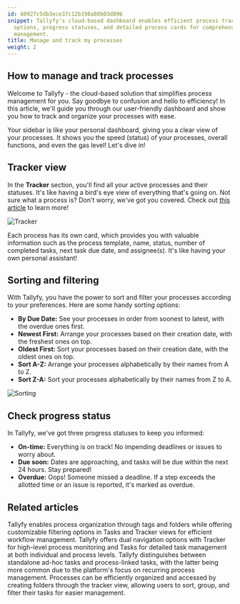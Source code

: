 ```yaml
---
id: 60927c5db3ece37c12b198a80b03d896
snippet: Tallyfy's cloud-based dashboard enables efficient process tracking with sorting
  options, progress statuses, and detailed process cards for comprehensive workflow
  management.
title: Manage and track my processes
weight: 2
---
```


## How to manage and track processes

Welcome to Tallyfy - the cloud-based solution that simplifies process management for you. Say goodbye to confusion and hello to efficiency! In this article, we'll guide you through our user-friendly dashboard and show you how to track and organize your processes with ease.

Your sidebar is like your personal dashboard, giving you a clear view of your processes. It shows you the speed (status) of your processes, overall functions, and even the gas level! Let's dive in!

## Tracker view

In the **Tracker** section, you'll find all your active processes and their statuses. It's like having a bird's eye view of everything that's going on. Not sure what a process is? Don't worry, we've got you covered. Check out [this article](/products/pro/tracking-and-tasks/processes/) to learn more!

![Tracker](https://screenshots.tallyfy.com/tallyfy%2Fpro%2Fdesktop-light-showcase-tracker-tab.png)

Each process has its own card, which provides you with valuable information such as the process template, name, status, number of completed tasks, next task due date, and assignee(s). It's like having your own personal assistant!

## Sorting and filtering

With Tallyfy, you have the power to sort and filter your processes according to your preferences. Here are some handy sorting options:

- **By Due Date:** See your processes in order from soonest to latest, with the overdue ones first.
- **Newest First:** Arrange your processes based on their creation date, with the freshest ones on top.
- **Oldest First:** Sort your processes based on their creation date, with the oldest ones on top.
- **Sort A-Z:** Arrange your processes alphabetically by their names from A to Z.
- **Sort Z-A:** Sort your processes alphabetically by their names from Z to A.

![Sorting](https://screenshots.tallyfy.com/tallyfy%2Fpro%2Fdesktop-light-order-processes.png)

## Check progress status

In Tallyfy, we've got three progress statuses to keep you informed:

- **On-time:** Everything is on track! No impending deadlines or issues to worry about.
- **Due soon:** Dates are approaching, and tasks will be due within the next 24 hours. Stay prepared!
- **Overdue:** Oops! Someone missed a deadline. If a step exceeds the allotted time or an issue is reported, it's marked as overdue.


## Related articles
<CardGrid>
<LinkTitleCard header="<b>Tracker View > Organize processes</b>" href="/products/pro/tracking-and-tasks/tracker-view/organize-processes/" > Tallyfy enables process organization through tags and folders while offering customizable filtering options in Tasks and Tracker views for efficient workflow management. </LinkTitleCard>
<LinkTitleCard header="<b>Pro > Tracking</b>" href="/products/pro/tracking-and-tasks/" > Tallyfy offers dual navigation options with Tracker for high-level process monitoring and Tasks for detailed task management at both individual and process levels. </LinkTitleCard>
<LinkTitleCard header="<b>Tracking And Tasks > More about tasks</b>" href="/products/pro/tracking-and-tasks/tasks/" > Tallyfy distinguishes between standalone ad-hoc tasks and process-linked tasks, with the latter being more common due to the platform's focus on recurring process management. </LinkTitleCard>
<LinkTitleCard header="<b>Organize Processes > Organize processes into folders</b>" href="/products/pro/tracking-and-tasks/tracker-view/organize-processes/how-can-i-add-tasks-to-folders-in-tallyfy/" > Processes can be efficiently organized and accessed by creating folders through the tracker view, allowing users to sort, group, and filter their tasks for easier management. </LinkTitleCard>
</CardGrid>